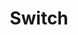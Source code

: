 ---
title: Switch
description: ''
draft: true
repo: https://github.com
accessibility: https://github.com
---